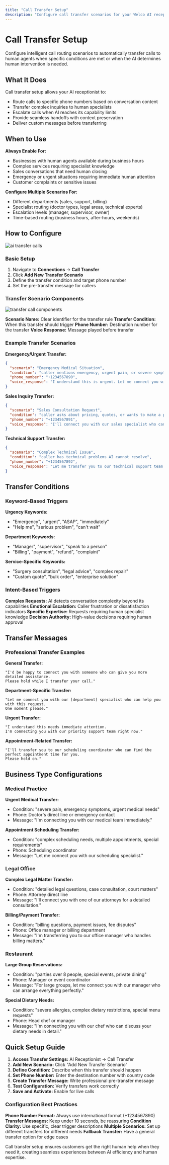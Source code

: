 ```yaml
---
title: "Call Transfer Setup"
description: "Configure call transfer scenarios for your Welco AI receptionist to intelligently route calls to the right human agents based on customer needs and conversation context."
---
```


# Call Transfer Setup

Configure intelligent call routing scenarios to automatically transfer calls to human agents when specific conditions are met or when the AI determines human intervention is needed.

## What It Does

Call transfer setup allows your AI receptionist to:

- Route calls to specific phone numbers based on conversation content
- Transfer complex inquiries to human specialists
- Escalate calls when AI reaches its capability limits
- Provide seamless handoffs with context preservation
- Deliver custom messages before transferring

## When to Use

**Always Enable For:**

- Businesses with human agents available during business hours
- Complex services requiring specialist knowledge
- Sales conversations that need human closing
- Emergency or urgent situations requiring immediate human attention
- Customer complaints or sensitive issues

**Configure Multiple Scenarios For:**

- Different departments (sales, support, billing)
- Specialist routing (doctor types, legal areas, technical experts)
- Escalation levels (manager, supervisor, owner)
- Time-based routing (business hours, after-hours, weekends)

## How to Configure

![ai transfer calls](/images/Screenshot2025-09-24at4.40.25PM.png)

### Basic Setup

1. Navigate to **Connections** → **Call Transfer**
2. Click **Add New Transfer Scenario**
3. Define the transfer condition and target phone number
4. Set the pre-transfer message for callers

### Transfer Scenario Components

![transfer call components](/images/Screenshot2025-09-24at4.40.50PM.png)

**Scenario Name:** Clear identifier for the transfer rule
**Transfer Condition:** When this transfer should trigger
**Phone Number:** Destination number for the transfer
**Voice Response:** Message played before transfer

### Example Transfer Scenarios

**Emergency/Urgent Transfer:**

```json
{
  "scenario": "Emergency Medical Situation",
  "condition": "caller mentions emergency, urgent pain, or severe symptoms",
  "phone_number": "+1234567890",
  "voice_response": "I understand this is urgent. Let me connect you with our medical team right away."
}
```

**Sales Inquiry Transfer:**

```json
{
  "scenario": "Sales Consultation Request",
  "condition": "caller asks about pricing, quotes, or wants to make a purchase",
  "phone_number": "+1234567891",
  "voice_response": "I'll connect you with our sales specialist who can provide detailed pricing and help you get started."
}
```

**Technical Support Transfer:**

```json
{
  "scenario": "Complex Technical Issue",
  "condition": "caller has technical problems AI cannot resolve",
  "phone_number": "+1234567892",
  "voice_response": "Let me transfer you to our technical support team who can help resolve this issue."
}
```

## Transfer Conditions

### Keyword-Based Triggers

**Urgency Keywords:**

- "Emergency", "urgent", "ASAP", "immediately"
- "Help me", "serious problem", "can't wait"

**Department Keywords:**

- "Manager", "supervisor", "speak to a person"
- "Billing", "payment", "refund", "complaint"

**Service-Specific Keywords:**

- "Surgery consultation", "legal advice", "complex repair"
- "Custom quote", "bulk order", "enterprise solution"

### Intent-Based Triggers

**Complex Requests:** AI detects conversation complexity beyond its capabilities
**Emotional Escalation:** Caller frustration or dissatisfaction indicators
**Specific Expertise:** Requests requiring human specialist knowledge
**Decision Authority:** High-value decisions requiring human approval

## Transfer Messages

### Professional Transfer Examples

**General Transfer:**

```
"I'd be happy to connect you with someone who can give you more detailed assistance.
Please hold while I transfer your call."
```

**Department-Specific Transfer:**

```
"Let me connect you with our [department] specialist who can help you with this request.
One moment please."
```

**Urgent Transfer:**

```
"I understand this needs immediate attention.
I'm connecting you with our priority support team right now."
```

**Appointment-Related Transfer:**

```
"I'll transfer you to our scheduling coordinator who can find the perfect appointment time for you.
Please hold on."
```

## Business Type Configurations

### Medical Practice

**Urgent Medical Transfer:**

- Condition: "severe pain, emergency symptoms, urgent medical needs"
- Phone: Doctor's direct line or emergency contact
- Message: "I'm connecting you with our medical team immediately."

**Appointment Scheduling Transfer:**

- Condition: "complex scheduling needs, multiple appointments, special requirements"
- Phone: Scheduling coordinator
- Message: "Let me connect you with our scheduling specialist."

### Legal Office

**Complex Legal Matter Transfer:**

- Condition: "detailed legal questions, case consultation, court matters"
- Phone: Attorney direct line
- Message: "I'll connect you with one of our attorneys for a detailed consultation."

**Billing/Payment Transfer:**

- Condition: "billing questions, payment issues, fee disputes"
- Phone: Office manager or billing department
- Message: "I'm transferring you to our office manager who handles billing matters."

### Restaurant

**Large Group Reservations:**

- Condition: "parties over 8 people, special events, private dining"
- Phone: Manager or event coordinator
- Message: "For large groups, let me connect you with our manager who can arrange everything perfectly."

**Special Dietary Needs:**

- Condition: "severe allergies, complex dietary restrictions, special menu requests"
- Phone: Head chef or manager
- Message: "I'm connecting you with our chef who can discuss your dietary needs in detail."

## Quick Setup Guide

1. **Access Transfer Settings:** AI Receptionist → Call Transfer
2. **Add New Scenario:** Click "Add New Transfer Scenario"
3. **Define Condition:** Describe when this transfer should happen
4. **Set Phone Number:** Enter the destination number with country code
5. **Create Transfer Message:** Write professional pre-transfer message
6. **Test Configuration:** Verify transfers work correctly
7. **Save and Activate:** Enable for live calls

### Configuration Best Practices

**Phone Number Format:** Always use international format (+1234567890)
**Transfer Messages:** Keep under 10 seconds, be reassuring
**Condition Clarity:** Use specific, clear trigger descriptions
**Multiple Scenarios:** Set up different transfers for different needs
**Fallback Transfer:** Have a general transfer option for edge cases

Call transfer setup ensures customers get the right human help when they need it, creating seamless experiences between AI efficiency and human expertise.